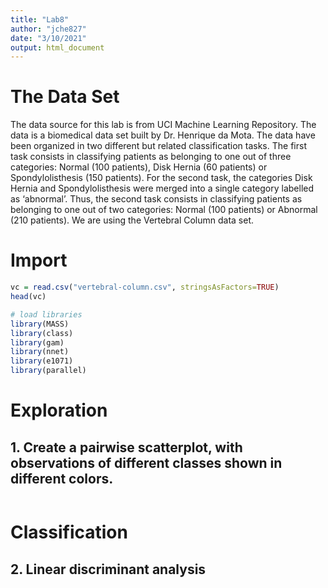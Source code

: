 ```yaml
---
title: "Lab8"
author: "jche827"
date: "3/10/2021"
output: html_document
---
```


# The Data Set

The data source for this lab is from UCI Machine Learning Repository. The data is a biomedical data set built by Dr. Henrique da Mota. The data have been organized in two different but related classification tasks. The first task consists in classifying patients as belonging to one out of three categories: Normal (100 patients), Disk Hernia (60 patients) or Spondylolisthesis (150 patients). For the second task, the categories Disk Hernia and Spondylolisthesis were merged into a single category labelled as 'abnormal'. Thus, the second task consists in classifying patients as belonging to one out of two categories: Normal (100 patients) or Abnormal (210 patients). We are using the Vertebral Column data set. 

# Import
```r
vc = read.csv("vertebral-column.csv", stringsAsFactors=TRUE)
head(vc)

# load libraries
library(MASS)
library(class)
library(gam)
library(nnet)
library(e1071)
library(parallel)
```

# Exploration

## 1. Create a pairwise scatterplot, with observations of different classes shown in different colors.
```r

```

# Classification

## 2. Linear discriminant analysis




